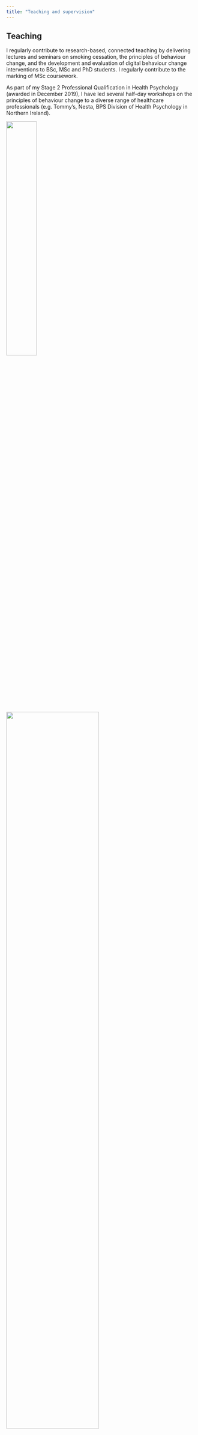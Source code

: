```yaml
---
title: "Teaching and supervision"
---
```


## Teaching

I regularly contribute to research-based, connected teaching by delivering lectures and seminars on smoking cessation, the principles of behaviour change, and the development and evaluation of digital behaviour change interventions to BSc, MSc and PhD students. I regularly contribute to the marking of MSc coursework.

As part of my Stage 2 Professional Qualification in Health Psychology (awarded in December 2019), I have led several half-day workshops on the principles of behaviour change to a diverse range of healthcare professionals (e.g. Tommy’s, Nesta, BPS Division of Health Psychology in Northern Ireland). 

::: {layout-ncol=2}
![](images/olga_teaching.jpeg){width=40%}

![](images/ehps_create2.jpeg){width=70%}
:::

<figcaption>Photo credit: Prof. Felix Naughton</figcaption>

## Supervision of PhD students

#### **2022-2025**

Tosan Okpako (UCL). Developing a virtual reality scenario for smokers unmotivated to quit. Funded by the UCL-Birkbeck MRC Doctoral Training Programme. [Secondary supervisor]. 

Corinna Leppin (UCL). Development and pilot evaluation of a just-in-time adaptive intervention to prevent smoking lapses. Funded by Cancer Research UK. [Secondary supervisor].

*Please feel free to contact me regarding potential PhD supervision (this would currently require the development of a funding proposal).*

## Supervision of MSc students

#### **2021-2022**

Jonas Montilva-Monsalve (MSc Behaviour Change, UCL). Evaluation of barriers and enablers to adopt a healthier diet using a digital app, in patients with type 2 diabetes for more than 1.5 years: qualitative study using the COM-B model and Theoretical Domains Framework. [Secondary supervisor].

#### **2020-2021**

Bruna Dimantas (MSc Behaviour Change, UCL). Exploring patients’ experiences of smartphone apps for Type 2 diabetes. [Secondary supervisor].

Alice Alphonse (MSc Behaviour Change, UCL). <a href="https://formative.jmir.org/2022/7/e36869">Exploring smokers’ experiences of a supportive chatbot embedded within a popular smartphone app</a>. [Primary supervisor].

Tabatha Macelligott (MSc Health Psychology, UCL). <a href="https://www.mdpi.com/1660-4601/19/2/630">Stay home and smoke? Associations between smoking and the Covid-19 pandemic: Cross-sectional findings from the HEBECO study in the UK</a>. [Primary supervisor].

Trupti Jambharunkar (MSc Health Psychology, UCL). <a href="https://journals.plos.org/digitalhealth/article/comments?id=10.1371/journal.pdig.0000060">A virtual reality scenario on the health consequences of smoking: A pilot randomised trial with smokers unmotivated to quit</a>. [Primary supervisor].

#### **2019-2020**

Maria Theodoraki (MSc Health Psychology, UCL). <a href="">Associations between smoking to relieve stress, motivation to stop and quit attempts across the social spectrum: A population survey in England</a>. [Primary supervisor].

Kezia Stewart (MSc Behaviour Change, UCL). <a href="https://formative.jmir.org/2022/7/e36869">A qualitative study of influences on engagement with a “quick response” and partially machine learning powered chatbot to help stop smoking</a>. [Primary supervisor].

Fernanda Pacileo Trevisan (MSc Behaviour Change, UCL). Comparison of user engagement with health vs. non-health smartphone apps: A scoping review. [Primary supervisor].

Simon Long (MSc Behaviour Change, UCL). What Theories, Behaviour Change Techniques and Engagement Features Are Present in Scientifically Sound Behaviour Change Smartphone Applications For Physical Activity and Nutritional Intake? A Scoping Review. [Primary supervisor].

#### **2018-2019**

Karamjeet Taak (MSc Health Psychology, UCL). <a href="https://onlinelibrary.wiley.com/doi/full/10.1111/dar.13172">Exploring views on alcohol consumption and	the acceptability of a novel digital intervention within the UK male Punjabi-Sikh community: A qualitative study</a>. [Primary supervisor].

Erlina Rees (MSc Health Psychology, UCL). Pain and smokers’ status mediated by mental health: a cross-sectional investigation using the BBC Lab UK study. [Primary supervisor].

Astrid Nikiel (MSc Health Psychology, UCL). <a href="https://f1000research.com/articles/11-94">Personality trait typology of smoking and excessive alcohol use: a large online cross-sectional survey</a>. [Primary supervisor].

#### **2017-2018**

Shuya Li (MSc Behaviour Change, UCL). Understanding Sleep Behaviour in Chinese College Students Studying in the UK and Evaluating their Engagement with ‘Habitica’: A Qualitative Study. [Secondary supervisor].

#### **2016-2017**

Elin Melander (MSc Clinical Psychology, Gothenburg University, Sweden). A smartphone-delivered intervention for insomnia: Does the addition of healthcare professional support influence user engagement? [Secondary supervisor].

## Opportunities for learning and networking

I regularly create opportunities for learning and networking for other early-career researchers through organising <a href="https://osf.io/hgsbr/">events and webinars</a> in my roles as Committee Member of the <a href="https://twitter.com/ehpsdigihealth?lang=en">European Health Psychology Society’s Special Interest Group in Digital Health & Computer-Tailoring</a> and Co-Director of the <a href="https://opendigitalhealth.org/">Open Digital Health initiative</a>.

In 2022, <a href="https://research-portal.uea.ac.uk/en/persons/felix-naughton">Prof. Felix Naughton</a> and I co-led the 2-day <a href="https://osf.io/n4xsg/">EHPS CREATE pre-conference workshop</a> ("Digitalising Health Psychology Research to enhance our science").

<center>![](images/ehps_sig.jpeg){width=40%}</c>

<center>![](images/ehps_create.jpeg){width=40%}</c>

<figcaption>Photo credit: EHPS CREATE</figcaption>
